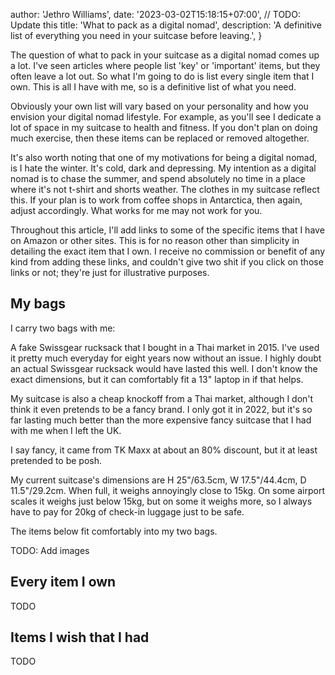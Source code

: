 
  author: 'Jethro Williams',
  date: '2023-03-02T15:18:15+07:00', // TODO: Update this
  title: 'What to pack as a digital nomad',
  description: 'A definitive list of everything you need in your suitcase before leaving.',
}


The question of what to pack in your suitcase as a digital nomad comes up a lot. I've seen articles where people list 'key' or 'important' items, but they often leave a lot out. So what I'm going to do is list every single item that I own. This is all I have with me, so is a definitive list of what you need.

Obviously your own list will vary based on your personality and how you envision your digital nomad lifestyle. For example, as you'll see I dedicate a lot of space in my suitcase to health and fitness. If you don't plan on doing much exercise, then these items can be replaced or removed altogether.

It's also worth noting that one of my motivations for being a digital nomad, is I hate the winter. It's cold, dark and depressing. My intention as a digital nomad is to chase the summer, and spend absolutely no time in a place where it's not t-shirt and shorts weather. The clothes in my suitcase reflect this. If your plan is to work from coffee shops in Antarctica, then again, adjust accordingly. What works for me may not work for you.

Throughout this article, I'll add links to some of the specific items that I have on Amazon or other sites. This is for no reason other than simplicity in detailing the exact item that I own. I receive no commission or benefit of any kind from adding these links, and couldn't give two shit if you click on those links or not; they're just for illustrative purposes.

## My bags

I carry two bags with me:

A fake Swissgear rucksack that I bought in a Thai market in 2015. I've used it pretty much everyday for eight years now without an issue. I highly doubt an actual Swissgear rucksack would have lasted this well. I don't know the exact dimensions, but it can comfortably fit a 13" laptop in if that helps.

My suitcase is also a cheap knockoff from a Thai market, although I don't think it even pretends to be a fancy brand. I only got it in 2022, but it's so far lasting much better than the more expensive fancy suitcase that I had with me when I left the UK.

I say fancy, it came from TK Maxx at about an 80% discount, but it at least pretended to be posh.

My current suitcase's dimensions are H 25"/63.5cm, W 17.5"/44.4cm, D 11.5"/29.2cm. When full, it weighs annoyingly close to 15kg. On some airport scales it weighs just below 15kg, but on some it weighs more, so I always have to pay for 20kg of check-in luggage just to be safe.

The items below fit comfortably into my two bags.

TODO: Add images

## Every item I own

TODO

## Items I wish that I had

TODO
